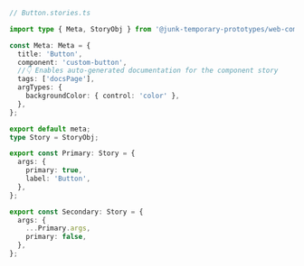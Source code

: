 ```ts
// Button.stories.ts

import type { Meta, StoryObj } from '@junk-temporary-prototypes/web-components';

const Meta: Meta = {
  title: 'Button',
  component: 'custom-button',
  //👇 Enables auto-generated documentation for the component story
  tags: ['docsPage'],
  argTypes: {
    backgroundColor: { control: 'color' },
  },
};

export default meta;
type Story = StoryObj;

export const Primary: Story = {
  args: {
    primary: true,
    label: 'Button',
  },
};

export const Secondary: Story = {
  args: {
    ...Primary.args,
    primary: false,
  },
};
```
